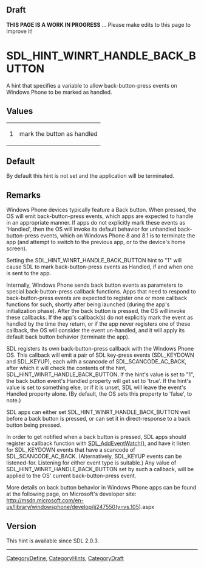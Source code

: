 == Draft ==

'''THIS PAGE IS A WORK IN PROGRESS''' ... Please make edits to this page to improve it!


<!-- #*^*^*^*^*See https://wiki.libsdl.org/SGEnumerations for details on editing this page*^*^*^*^* -->


= SDL_HINT_WINRT_HANDLE_BACK_BUTTON =
A hint that specifies a variable to allow back-button-press events on Windows Phone to be marked as handled.




== Values ==
{|
|1
|mark the button as handled
|}


== Default ==
By default this hint is not set and the application will be terminated.



== Remarks ==
Windows Phone devices typically feature a Back button.  When pressed, the OS will emit back-button-press events, which apps are expected to
handle in an appropriate manner.  If apps do not explicitly mark these events as 'Handled', then the OS will invoke its default behavior for
unhandled back-button-press events, which on Windows Phone 8 and 8.1 is to terminate the app (and attempt to switch to the previous app, or to the
device's home screen).

Setting the SDL_HINT_WINRT_HANDLE_BACK_BUTTON hint to "1" will cause SDL to mark back-button-press events as Handled, if and when one is sent to
the app.

Internally, Windows Phone sends back button events as parameters to special back-button-press callback functions.  Apps that need to respond
to back-button-press events are expected to register one or more callback functions for such, shortly after being launched (during the
app's initialization phase).  After the back button is pressed, the OS will invoke these callbacks.  If the app's callback(s) do not explicitly
mark the event as handled by the time they return, or if the app never registers one of these callback, the OS will consider the event un-handled, and it will apply its default back button behavior (terminate the app).

SDL registers its own back-button-press callback with the Windows Phone OS.  This callback will emit a pair of SDL key-press events (SDL_KEYDOWN
and SDL_KEYUP), each with a scancode of SDL_SCANCODE_AC_BACK, after which it will check the contents of the hint, SDL_HINT_WINRT_HANDLE_BACK_BUTTON.
If the hint's value is set to "1", the back button event's Handled property will get set to 'true'.  If the hint's value is set to something
else, or if it is unset, SDL will leave the event's Handled property alone.  (By default, the OS sets this property to 'false', to note.)

SDL apps can either set SDL_HINT_WINRT_HANDLE_BACK_BUTTON well before a back button is pressed, or can set it in direct-response to a back button
being pressed.

In order to get notified when a back button is pressed, SDL apps should register a callback function with [[SDL_AddEventWatch]](), and have it listen
for SDL_KEYDOWN events that have a scancode of SDL_SCANCODE_AC_BACK. (Alternatively, SDL_KEYUP events can be listened-for.  Listening for
either event type is suitable.)  Any value of SDL_HINT_WINRT_HANDLE_BACK_BUTTON set by such a callback, will be applied to the OS' current back-button-press event.

More details on back button behavior in Windows Phone apps can be found at the following page, on Microsoft's developer site:
http://msdn.microsoft.com/en-us/library/windowsphone/develop/jj247550(v=vs.105).aspx


== Version ==
This hint is available since SDL 2.0.3.


----
[[CategoryDefine]], [[CategoryHints]], [[CategoryDraft]]
<!-- #See the Style Guide for instructions on editing the footer. -->
